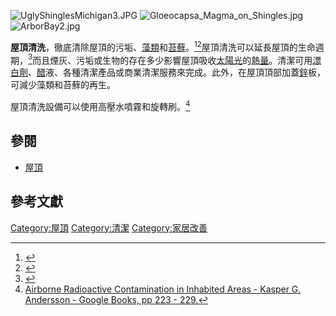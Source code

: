 [[File:UglyShinglesMichigan3.JPG|thumb]]
[[File:Gloeocapsa_Magma_on_Shingles.jpg|thumb]]
[[File:ArborBay2.jpg|thumb]]

'''屋頂清洗'''，徹底清除屋頂的污垢、[[藻類|藻類]]和[[苔蘚|苔蘚]]。<ref>{{cite journal | last1 = Brook | first1 = Alan J. | title = The Discoloration of Roofs in the United States and Canada by Algae | journal = Journal of Phycology | volume = 4 | pages = 250 | year = 1968 | doi = 10.1111/j.1529-8817.1968.tb04722.x | issue = 3}}</ref><ref name=fox>{{cite web |author=By Fox59 4:34 p.m. EDT, August 28, 2012 |url=http://www.fox59.com/news/wxin-stretching-your-dollar-cleaning-your-roof-for-a-good-price-20120828,0,2125336.column |title=Stretching Your Dollar: Cleaning your roof for a good price |publisher=fox59.com |date=2012-08-28 |accessdate=2012-09-20 }}{{dead link|date=2018年2月 |bot=InternetArchiveBot |fix-attempted=yes }}</ref>屋頂清洗可以延長屋頂的生命週期，<ref>{{cite journal|last=Levinson|first=Ronnen|coauthors=Paul Berdahla, Asmeret Asefaw Berheb, Hashem Akbaria|title=Effects of soiling and cleaning on the reflectance and solar heat gain of a light-colored roofing membrane|journal=Atmospheric Environment|volume=39|issue=40|pages=7807–7824|doi=10.1016/j.atmosenv.2005.08.037|url=http://www.sciencedirect.com/science/article/pii/S1352231005008289|accessdate=18 April 2013|date=December 2005|archive-date=2015-09-24|archive-url=https://web.archive.org/web/20150924185235/http://www.sciencedirect.com/science/article/pii/S1352231005008289|dead-url=no}}</ref>而且煙灰、污垢或生物的存在多少影響屋頂吸收[[太陽光|太陽光]]的[[熱量|熱量]]。清潔可用[[漂白劑|漂白劑]]、[[醋|醋]]液、各種清潔產品或商業清潔服務來完成。此外，在屋頂頂部加蓋[[鋅|鋅]]板，可減少藻類和苔蘚的再生。

屋頂清洗設備可以使用高壓水噴霧和旋轉刷。<ref name="Andersson">[http://books.google.com/books?id=q487qFh2hyoC&pg=PA230&lpg=PA230&dq=roof+cleaning&source=bl&ots=2TaroFtCOL&sig=1DaFO4ffO9MsMjT9xA9lSoTGUP8&hl=en&sa=X&ei=phZbUPqzGa_uigKF7IGQCg&ved=0CE8Q6AEwBA#v=onepage&q=roof%20cleaning&f=false Airborne Radioactive Contamination in Inhabited Areas - Kasper G. Andersson - Google Books, pp 223 - 229.<!-- Bot generated title -->]</ref>

== 參閱 ==
*[[屋頂|屋頂]]

== 參考文獻 ==
{{Reflist}}

[[Category:屋頂|Category:屋頂]]
[[Category:清潔|Category:清潔]]
[[Category:家居改善|Category:家居改善]]